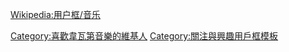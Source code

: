 {{Userbox
  |id=[[File:Antonio Vivaldi.jpg|50px]]
  |id-c=#996B1F
  |info=這個用戶喜歡聽'''[[安东尼奥·维瓦尔第|-{zh-cn:维瓦尔第; zh-hk:韋華第; zh-tw:韋瓦第;}-]]'''的作品。
  |info-c=gray
  |info-fc=#F8F8FF
  |info-s=10
  |border-c=black
}}
<includeonly>[[Category:喜歡韋瓦第音樂的維基人]]</includeonly>
<noinclude>{{Clear}}[[Wikipedia:用户框/音乐]][[Category:關注與興趣用戶框模板]]</noinclude>
